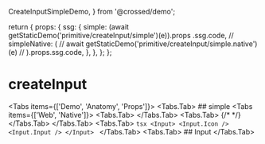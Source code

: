   CreateInputSimpleDemo,
} from '@crossed/demo';

  return {
    props: {
      ssg: {
        simple: (await getStaticDemo('primitive/createInput/simple')(e)).props
          .ssg.code,
        // simpleNative: (
        //   await getStaticDemo('primitive/createInput/simple.native')(e)
        // ).props.ssg.code,
      },
    },
  };
};

# createInput

<Tabs items={['Demo', 'Anatomy', 'Props']}>
  <Tabs.Tab>
    ## simple
    <Tabs items={['Web', 'Native']}>
      <Tabs.Tab>
        <CodeDemo Demo={CreateInputSimpleDemo} name="simple" />
      </Tabs.Tab>
      <Tabs.Tab>
        {/* <CodeDemo Demo={CreateInputSimpleNativeDemo} name="simpleNative" /> */}
      </Tabs.Tab>
    </Tabs>
  </Tabs.Tab>
  <Tabs.Tab>
    ```tsx
    <Input>
      <Input.Icon />
      <Input.Input />
    </Input>
    ```
  </Tabs.Tab>
  <Tabs.Tab>
    ## Input
    <Table props={[]} />
  </Tabs.Tab>
</Tabs>
